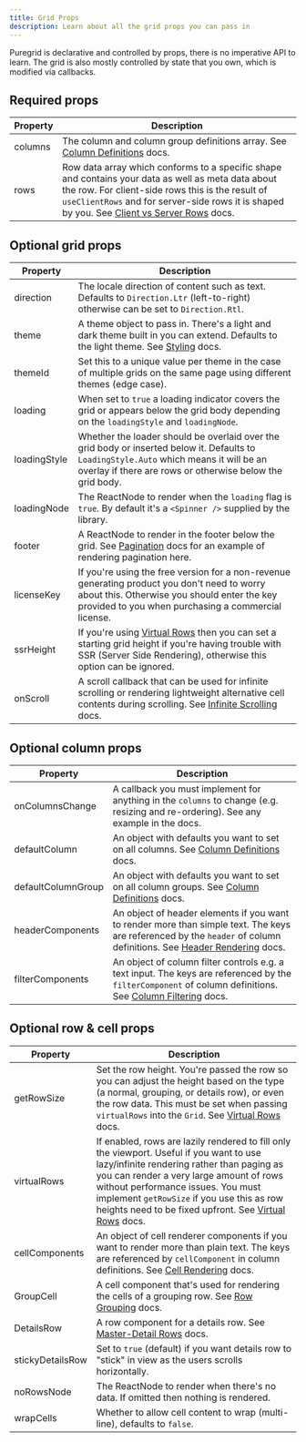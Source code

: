 ```yaml
---
title: Grid Props
description: Learn about all the grid props you can pass in
---
```



Puregrid is declarative and controlled by props, there is no imperative API to learn. The grid is also mostly controlled by state that you own, which is modified via callbacks.

## Required props

| Property | Description                                                                                                                                                                                                                                                                          |
| -------- | ------------------------------------------------------------------------------------------------------------------------------------------------------------------------------------------------------------------------------------------------------------------------------------ |
| columns  | The column and column group definitions array. See [Column Definitions](/columns/column-definitions) docs.                                                                                                                                                                           |
| rows     | Row data array which conforms to a specific shape and contains your data as well as meta data about the row. For client-side rows this is the result of `useClientRows` and for server-side rows it is shaped by you. See [Client vs Server Rows](/rows/client-vs-server-rows) docs. |

## Optional grid props

| Property     | Description                                                                                                                                                                                          |
| ------------ | ---------------------------------------------------------------------------------------------------------------------------------------------------------------------------------------------------- |
| direction    | The locale direction of content such as text. Defaults to `Direction.Ltr` (left-to-right) otherwise can be set to `Direction.Rtl`.                                                                   |
| theme        | A theme object to pass in. There's a light and dark theme built in you can extend. Defaults to the light theme. See [Styling](/styling) docs.                                                        |
| themeId      | Set this to a unique value per theme in the case of multiple grids on the same page using different themes (edge case).                                                                              |
| loading      | When set to `true` a loading indicator covers the grid or appears below the grid body depending on the `loadingStyle` and `loadingNode`.                                                             |
| loadingStyle | Whether the loader should be overlaid over the grid body or inserted below it. Defaults to `LoadingStyle.Auto` which means it will be an overlay if there are rows or otherwise below the grid body. |
| loadingNode  | The ReactNode to render when the `loading` flag is `true`. By default it's a `<Spinner />` supplied by the library.                                                                                  |
| footer       | A ReactNode to render in the footer below the grid. See [Pagination](/rows/pagination) docs for an example of rendering pagination here.                                                             |
| licenseKey   | If you're using the free version for a non-revenue generating product you don't need to worry about this. Otherwise you should enter the key provided to you when purchasing a commercial license.   |
| ssrHeight    | If you're using [Virtual Rows](/rows/virtual-rows) then you can set a starting grid height if you're having trouble with SSR (Server Side Rendering), otherwise this option can be ignored.          |
| onScroll     | A scroll callback that can be used for infinite scrolling or rendering lightweight alternative cell contents during scrolling. See [Infinite Scrolling](/rows/infinite-scrolling) docs.              |

## Optional column props

| Property           | Description                                                                                                                                                                                      |
| ------------------ | ------------------------------------------------------------------------------------------------------------------------------------------------------------------------------------------------ |
| onColumnsChange    | A callback you must implement for anything in the `columns` to change (e.g. resizing and re-ordering). See any example in the docs.                                                              |
| defaultColumn      | An object with defaults you want to set on all columns. See [Column Definitions](/columns/column-definitions) docs.                                                                              |
| defaultColumnGroup | An object with defaults you want to set on all column groups. See [Column Definitions](/columns/column-definitions) docs.                                                                        |
| headerComponents   | An object of header elements if you want to render more than simple text. The keys are referenced by the `header` of column definitions. See [Header Rendering](/columns/header-rendering) docs. |
| filterComponents   | An object of column filter controls e.g. a text input. The keys are referenced by the `filterComponent` of column definitions. See [Column Filtering](/columns/column-filtering) docs.           |

## Optional row & cell props

| Property         | Description                                                                                                                                                                                                                                                                                                                                          |
| ---------------- | ---------------------------------------------------------------------------------------------------------------------------------------------------------------------------------------------------------------------------------------------------------------------------------------------------------------------------------------------------- |
| getRowSize       | Set the row height. You're passed the row so you can adjust the height based on the type (a normal, grouping, or details row), or even the row data. This must be set when passing `virtualRows` into the `Grid`. See [Virtual Rows](/rows/virtual-rows) docs.                                                                                       |
| virtualRows      | If enabled, rows are lazily rendered to fill only the viewport. Useful if you want to use lazy/infinite rendering rather than paging as you can render a very large amount of rows without performance issues. You must implement `getRowSize` if you use this as row heights need to be fixed upfront. See [Virtual Rows](/rows/virtual-rows) docs. |
| cellComponents   | An object of cell renderer components if you want to render more than plain text. The keys are referenced by `cellComponent` in column definitions. See [Cell Rendering](/cells/cell-rendering) docs.                                                                                                                                                |
| GroupCell        | A cell component that's used for rendering the cells of a grouping row. See [Row Grouping](/rows/row-grouping) docs.                                                                                                                                                                                                                                 |
| DetailsRow       | A row component for a details row. See [Master-Detail Rows](/rows/master-details-rows) docs.                                                                                                                                                                                                                                                         |
| stickyDetailsRow | Set to `true` (default) if you want details row to "stick" in view as the users scrolls horizontally.                                                                                                                                                                                                                                                |
| noRowsNode       | The ReactNode to render when there's no data. If omitted then nothing is rendered.                                                                                                                                                                                                                                                                   |
| wrapCells        | Whether to allow cell content to wrap (multi-line), defaults to `false`.                                                                                                                                                                                                                                                                             |
